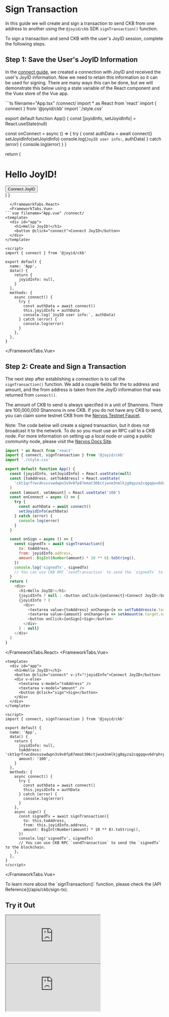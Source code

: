 # Sign Transaction

In this guide we will create and sign a transaction to send CKB from one address to another using the `@joyid/ckb` SDK `signTransaction()` function.

To sign a transaction and send CKB with the user's JoyID session, complete the following steps.

## Step 1: Save the User's JoyID Information

In the [connect guide](/guide/ckb/connect), we created a connection with JoyID and received the user's JoyID information. Now we need to retain this information so it can be used for signing. There are many ways this can be done, but we will demonstrate this below using a state variable of the React component and the Vuex store of the Vue app.


<FrameworkTabs>
  <FrameworkTabs.React>
```ts filename="App.tsx" /connect/
import * as React from 'react'
import { connect } from '@joyid/ckb'
import './style.css'

export default function App() {
  const [joyidInfo, setJoyidInfo] = React.useState(null)

  const onConnect = async () => {
    try {
      const authData = await connect()
      setJoyidInfo(setJoyidInfo)
      console.log(`JoyID user info:`, authData)
    } catch (error) {
      console.log(error)
    }
  }

  return (
    <div>
      <h1>Hello JoyID!</h1>
      <button onClick={onConnect}>Connect JoyID</button>
    </div>
  )
}
```
  </FrameworkTabs.React>
  <FrameworkTabs.Vue>
```vue filename="App.vue" /connect/
<template>
  <div id="app">
    <h1>Hello JoyID!</h1>
    <button @click="connect">Connect JoyID</button>
  </div>
</template>

<script>
import { connect } from '@joyid/ckb'

export default {
  name: 'App',
  data() {
    return {
      joyidInfo: null,
    }
  },
  methods: {
    async connect() {
      try {
        const authData = await connect()
        this.joyidInfo = authData
        console.log(`JoyID user info:`, authData)
      } catch (error) {
        console.log(error)
      }
    },
  },
}
```

  </FrameworkTabs.Vue>
</FrameworkTabs>

## Step 2: Create and Sign a Transaction

The next step after establishing a connection is to call the `signTransaction()` function. We add a couple fields for the to address and amount, and the from address is taken from the JoyID information that was returned from `connect()`.

The amount of CKB to send is always specified in a unit of Shannons. There are 100,000,000 Shannons in one CKB. If you do not have any CKB to send, you can claim some testnet CKB from the [Nervos Testnet Faucet](https://faucet.nervos.org/).

Note: The code below will create a signed transaction, but it does not broadcast it to the network. To do so you must use an RPC call to a CKB node. For more information on setting up a local node or using a public community node, please visit the [Nervos Docs Site](https://docs.nervos.org/).

<FrameworkTabs>
  <FrameworkTabs.React>

```js filename="App.tsx" /signTransaction/
import * as React from 'react'
import { connect, signTransaction } from '@joyid/ckb'
import './style.css'

export default function App() {
  const [joyidInfo, setJoyidInfo] = React.useState(null)
  const [toAddress, setToAddress] = React.useState(
    'ckt1qrfrwcdnvssswdwpn3s9v8fp87emat306ctjwsm3nmlkjg8qyza2cqgqqxv6drphrp47xalweq9pvr6ll3mvkj225quegpcw',
  )
  const [amount, setAmount] = React.useState('100')
  const onConnect = async () => {
    try {
      const authData = await connect()
      setJoyidInfo(authData)
    } catch (error) {
      console.log(error)
    }
  }

  const onSign = async () => {
    const signedTx = await signTransaction({
      to: toAddress,
      from: joyidInfo.address,
      amount: BigInt(Number(amount) * 10 ** 8).toString(),
    })
    console.log('signedTx', signedTx)
    // You can use CKB RPC `sendTransaction` to send the `signedTx` to the blockchain.
  }
  return (
    <div>
      <h1>Hello JoyID!</h1>
      {joyidInfo ? null : <button onClick={onConnect}>Connect JoyID</button>}
      {joyidInfo ? (
        <div>
          <textarea value={toAddress} onChange={e => setToAddress(e.target.value)} />
          <textarea value={amount} onChange={e => setAmount(e.target.value)} />
          <button onClick={onSign}>Sign</button>
        </div>
      ) : null}
    </div>
  )
}
```
  </FrameworkTabs.React>
  <FrameworkTabs.Vue>

```vue filename="App.vue" /signTransaction/
<template>
  <div id="app">
    <h1>Hello JoyID!</h1>
    <button @click="connect" v-if="!joyidInfo">Connect JoyID</button>
    <div v-else>
      <textarea v-model="toAddress" />
      <textarea v-model="amount" />
      <button @click="sign">Sign</button>
    </div>
  </div>
</template>

<script>
import { connect, signTransaction } from '@joyid/ckb'

export default {
  name: 'App',
  data() {
    return {
      joyidInfo: null,
      toAddress: 'ckt1qrfrwcdnvssswdwpn3s9v8fp87emat306ctjwsm3nmlkjg8qyza2cqgqqxv6drphrp47xalweq9pvr6ll3mvkj225quegpcw',
      amount: '100',
    }
  },
  methods: {
    async connect() {
      try {
        const authData = await connect()
        this.joyidInfo = authData
      } catch (error) {
        console.log(error)
      }
    },
    async sign() {
      const signedTx = await signTransaction({
        to: this.toAddress,
        from: this.joyidInfo.address,
        amount: BigInt(Number(amount) * 10 ** 8).toString(),
      })
      console.log('signedTx', signedTx)
      // You can use CKB RPC `sendTransaction` to send the `signedTx` to the blockchain.
    },
  },
}
</script>
```
  </FrameworkTabs.Vue>
</FrameworkTabs>



<Callout emoji="💡">
To learn more about the `signTransaction()` function, please check the [API Reference](/apis/ckb/sign-tx).
</Callout>


## Try it Out

<FrameworkTabs>
  <FrameworkTabs.React>
    <iframe  className="sandbox" src="https://stackblitz.com/edit/react-joyid-ckb-sign-tx?embed=1&file=App.tsx&view=preview" ></iframe>
  </FrameworkTabs.React>
  <FrameworkTabs.Vue>
    <iframe  className="sandbox" src="https://stackblitz.com/edit/vue-joyid-ckb-sign-tx?embed=1&file=App.vue&view=preview" ></iframe>
  </FrameworkTabs.Vue>
</FrameworkTabs>
